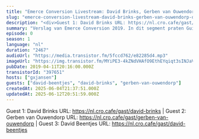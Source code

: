 ```yaml
---
title: "Emerce Conversion Livestream: David Brinks, Gerben van Ouwendorp, David Beentjes (ClickValue)"
slug: "emerce-conversion-livestream-david-brinks-gerben-van-ouwendorp-david-beentjes-clickvalue"
description: "<div>Guest 1: David Brinks URL: https://nl.cro.cafe/gast/david-brinks | Guest 2: Gerben van Ouwendorp URL: https://nl.cro.cafe/gast/gerben-van-ouwendorp | Guest 3: David Beentjes URL: https://nl.cro.cafe/gast/david-beentjes&nbsp;</div>"
summary: "Verslag van Emerce Conversion 2019. In dit segment praten Guido en Bart met David Brinks van Hardcopy, Gerben van Ouwendorp van Vacanceselect en David Beentjes van ClickValue"
episode: 0
season: 1
language: "nl"
duration: "2467"
audioUrl: "https://media.transistor.fm/5fccd762/e82285d4.mp3"
imageUrl: "https://img.transistor.fm/MYiPE3-4kZNdVHAfO9EthEYqiqt3sINJaV6p59LYVJU/rs:fill:3000:3000:1/q:60/aHR0cHM6Ly9pbWct/dXBsb2FkLXByb2R1/Y3Rpb24udHJhbnNp/c3Rvci5mbS9iODE4/ZmNiNjYzNGYzYTli/MTU5ZjYxODllZWI2/NmQ5NC5qcGVn.webp"
pubDate: 2019-04-11T20:16:00.000Z
transistorId: "397651"
hosts: ["gxjansen"]
guests: ["david-beentjes", "david-brinks", "gerben-van-ouwendorp"]
createdAt: 2025-06-04T21:37:51.000Z
updatedAt: 2025-06-12T20:51:59.000Z
---
```


Guest 1: David Brinks URL: https://nl.cro.cafe/gast/david-brinks | Guest 2: Gerben van Ouwendorp URL: https://nl.cro.cafe/gast/gerben-van-ouwendorp | Guest 3: David Beentjes URL: https://nl.cro.cafe/gast/david-beentjes
